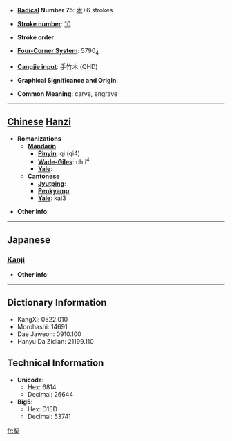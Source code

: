 * '''[[Wiktionary:Chinese radical index| Radical]] Number 75''': [[Wiktionary:Chinese radical index 木|木]]+6 strokes

* '''[[Wiktionary:Chinese total strokes index|Stroke number]]''': [[Wiktionary:Chinese total strokes index 10|10]]

* '''Stroke order''': 

* '''[[Wiktionary:Chinese four corner index|Four-Corner System]]''': 5790<sub>4</sub>

* '''[[Wiktionary:Chinese Cangjie index|Cangjie input]]''': 手竹木 (QHD)

* '''Graphical Significance and Origin''': 

* '''Common Meaning''': carve, engrave

----

== [[Chinese]] [[Hanzi]] ==

* '''Romanizations'''
** '''[[Mandarin]]'''
*** '''[[Pinyin]]''': qì (qi4)
*** '''[[Wade-Giles]]''': ch'i<sup>4</sup>
*** '''[[Yale]]''': 
** '''[[Cantonese]]'''
*** '''[[Jyutping]]''':
*** '''[[Penkyamp]]''': 
*** '''[[Yale]]''': kai3

* '''Other info''': 

----

==Japanese==
===[[Kanji]]===
{{kanji|on readings=[[けい]] (kei), [[けつ]] (ketsu), [[けち]] (kechi)
|kun readings=[[きざむ]] (kizamu)
}}

* '''Other info''':  

----

== Dictionary Information ==

* KangXi: 0522.010
* Morohashi: 14691
* Dae Jaweon: 0910.100
* Hanyu Da Zidian: 21199.110

== Technical Information ==

* '''Unicode''':
** Hex: 6814
** Decimal: 26644
* '''Big5''':
** Hex: D1ED
** Decimal: 53741

[[fr:栔]]